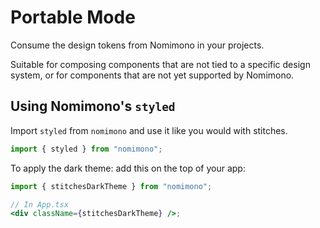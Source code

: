 # Portable Mode

Consume the design tokens from Nomimono in your projects.

Suitable for composing components that are not tied to a specific design system, or for components that are not yet supported by Nomimono.

## Using Nomimono's `styled`

Import `styled` from `nomimono` and use it like you would with stitches.

```jsx
import { styled } from "nomimono";
```

To apply the dark theme: add this on the top of your app:

```jsx
import { stitchesDarkTheme } from "nomimono";

// In App.tsx
<div className={stitchesDarkTheme} />;
```
